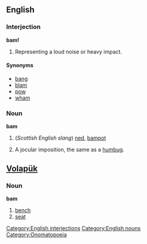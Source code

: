 ==English==
===Interjection===
[[Category:English interjections]]
'''bam!'''

#Representing a loud noise or heavy impact.

====Synonyms====
*[[bang]]
*[[blam]]
*[[pow]]
*[[wham]]

===Noun===
[[Category:English nouns]]
'''bam'''
# (''Scottish English slang'') [[ned]], [[bampot]]
# {{vulgar}} A jocular imposition, the same as a [[humbug]].

==[[Volapük]]==
===Noun===
'''bam'''

# [[bench]]
# [[seat]]

[[Category:Onomatopoeia]]